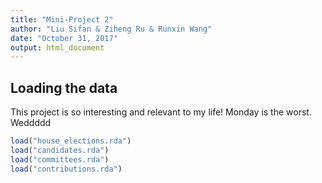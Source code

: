 ```yaml
---
title: "Mini-Project 2"
author: "Liu Sifan & Ziheng Ru & Runxin Wang"
date: "October 31, 2017"
output: html_document
---
```



## Loading the data

This project is so interesting and relevant to my life!
Monday is the worst.
Weddddd

```r
load("house_elections.rda")
load("candidates.rda")
load("committees.rda")
load("contributions.rda")
```
